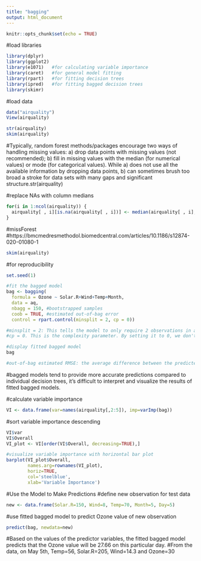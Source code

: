 ---
title: "bagging"
output: html_document
---

```{r setup, include=FALSE}
knitr::opts_chunk$set(echo = TRUE)
```

#load libraries
```{r}
library(dplyr)   
library(ggplot2) 
library(e1071)   #for calculating variable importance
library(caret)   #for general model fitting
library(rpart)   #for fitting decision trees
library(ipred)   #for fitting bagged decision trees
library(skimr)
```

#load data
```{r}
data("airquality")
View(airquality)
```

```{r}
str(airquality)
skim(airquality)
```

#Typically, random forest methods/packages encourage two ways of handling missing values: a) drop data points with missing values (not recommended); b) fill in missing values with the median (for numerical values) or mode (for categorical values). While a) does not use all the available information by dropping data points, b) can sometimes brush too broad a stroke for data sets with many gaps and significant structure.str(airquality)

#replace NAs with column medians
```{r}
for(i in 1:ncol(airquality)) {
  airquality[ , i][is.na(airquality[ , i])] <- median(airquality[ , i], na.rm=TRUE)
}
```

#missForest
#https://bmcmedresmethodol.biomedcentral.com/articles/10.1186/s12874-020-01080-1
```{r}
skim(airquality)
```

#for reproducibility
```{r}
set.seed(1)

#fit the bagged model
bag <- bagging(
  formula = Ozone ~ Solar.R+Wind+Temp+Month,
  data = aq,
  nbagg = 150, #bootstrapped samples 
  coob = TRUE, #estimated out-of-bag error
  control = rpart.control(minsplit = 2, cp = 0))

#minsplit = 2: This tells the model to only require 2 observations in a node to split.
#cp = 0. This is the complexity parameter. By setting it to 0, we don't require the model to be able to improve the overall fit by any amount in order to perform a split.

#display fitted bagged model
bag

#out-of-bag estimated RMSE: the average difference between the predicted value for Ozone and the actual observed value.
```

#bagged models tend to provide more accurate predictions compared to individual decision trees, it's difficult to interpret and visualize the results of fitted bagged models.

#calculate variable importance
```{r}
VI <- data.frame(var=names(airquality[,2:5]), imp=varImp(bag))
```

#sort variable importance descending
```{r}
VI$var
VI$Overall
VI_plot <- VI[order(VI$Overall, decreasing=TRUE),]

#visualize variable importance with horizontal bar plot
barplot(VI_plot$Overall,
        names.arg=rownames(VI_plot),
        horiz=TRUE,
        col='steelblue',
        xlab='Variable Importance')
```

#Use the Model to Make Predictions
#define new observation for test data
```{r}
new <- data.frame(Solar.R=150, Wind=8, Temp=70, Month=5, Day=5)
```

#use fitted bagged model to predict Ozone value of new observation
```{r}
predict(bag, newdata=new)
```
#Based on the values of the predictor variables, the fitted bagged model predicts that the Ozone value will be 27.66 on this particular day.
#From the data, on May 5th, Temp=56, Solar.R=205, Wind=14.3 and Ozone=30


